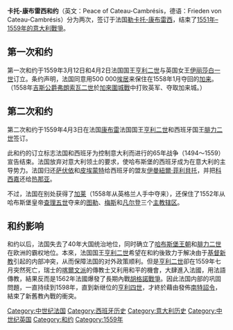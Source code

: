 '''卡托-康布雷西和约'''（英文：Peace of Cateau-Cambrésis，德语：Frieden von Cateau-Cambrésis）分为两次，签订于法国[[勒卡托-康布雷西|勒卡托-康布雷西]]，结束了[[意大利戰爭_(1551年–1559年)|1551年–1559年的意大利戰爭]]。

== 第一次和约 ==
第一次和约于1559年3月12日和4月2日法国国王[[亨利二世|亨利二世]]与英国女王[[伊丽莎白一世|伊丽莎白一世]]订立。条约声明，法国同意用500 000[[埃居|埃居]]来保住在1558年1月夺回的[[加来|加来]]。（1558年[[吉斯公爵|吉斯公爵]][[弗朗索瓦二世|弗朗索瓦二世]]於[[加來圍城戰|加來圍城戰]]中打败英军、夺取加来城。）

== 第二次和约 ==

第二次和约于1559年4月3日在法国[[康布雷|康布雷]]法国国王[[亨利二世|亨利二世]]和西班牙国王[[腓力二世|腓力二世]]签订。

此和约的订立标志法国和西班牙为控制意大利而进行的65年战争（1494～1559）宣告结束。法国放弃对意大利领土的要求，使哈布斯堡的西班牙成为在意大利的主导势力。法国归还[[萨伏依|萨伏依]]和[[皮埃蒙特|皮埃蒙特]]给西班牙的盟友[[伊曼紐爾·菲利貝托|伊曼紐爾·菲利貝托]]，并把[[科西嘉|科西嘉]]还给[[热那亚|热那亚]]。

不过，法国在别处获得了[[加莱|加莱]]（1558年从英格兰人手中夺来），还保住了1552年从哈布斯堡皇帝[[查理五世|查理五世]]夺来的[[图勒|图勒]]、[[梅斯|梅斯]]和[[凡尔登|凡尔登]]三个[[主教辖区|主教辖区]]。

== 和约影响 ==
和约以后，法国失去了40年大国统治地位，同时确立了[[哈布斯堡王朝|哈布斯堡王朝]]和[[腓力二世|腓力二世]]在欧洲的霸权地位。本來，法国国王[[亨利二世|亨利二世]]希望在和約後致力于解决由于[[基督新教|基督新教]]引起的内部冲突，从而保障法国的对外政策顺利。但是[[亨利二世|亨利二世]]卻在1559年七月突然死亡，瑞士的[[喀爾文派|喀爾文派]]的傳教士又利用和平的機會，大肆進入法國，用法語傳教，結果反而是1562年法國爆發了長期內戰[[胡格諾戰爭|胡格諾戰爭]]。因此法国内部的巩固問題，一直持续到1598年，直到新继位的[[亨利四世|亨利四世]]，才終於藉由發佈[[南特詔令|南特詔令]]，結束了新舊教內戰的衝突。

[[Category:中世纪法国|Category:中世纪法国]]
[[Category:西班牙历史|Category:西班牙历史]]
[[Category:意大利历史|Category:意大利历史]]
[[Category:中世纪英国|Category:中世纪英国]]
[[Category:和约|Category:和约]]
[[Category:1559年|Category:1559年]]